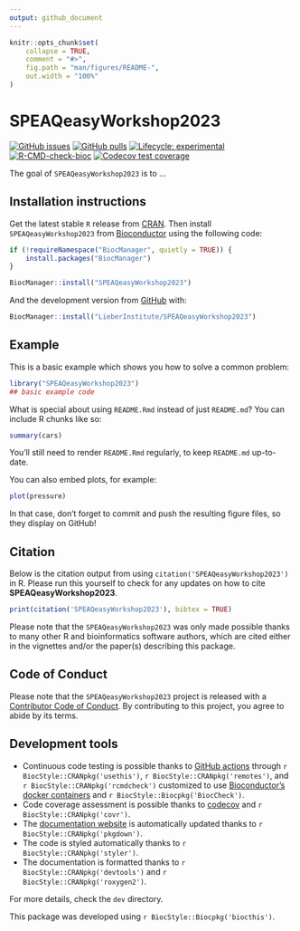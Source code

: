 ```yaml
---
output: github_document
---
```


<!-- README.md is generated from README.Rmd. Please edit that file -->

```r
knitr::opts_chunk$set(
    collapse = TRUE,
    comment = "#>",
    fig.path = "man/figures/README-",
    out.width = "100%"
)
```

# SPEAQeasyWorkshop2023

<!-- badges: start -->
[![GitHub issues](https://img.shields.io/github/issues/LieberInstitute/SPEAQeasyWorkshop2023)](https://github.com/LieberInstitute/SPEAQeasyWorkshop2023/issues)
[![GitHub pulls](https://img.shields.io/github/issues-pr/LieberInstitute/SPEAQeasyWorkshop2023)](https://github.com/LieberInstitute/SPEAQeasyWorkshop2023/pulls)
[![Lifecycle: experimental](https://img.shields.io/badge/lifecycle-experimental-orange.svg)](https://lifecycle.r-lib.org/articles/stages.html#experimental)
[![R-CMD-check-bioc](https://github.com/LieberInstitute/SPEAQeasyWorkshop2023/actions/workflows/R-CMD-check-bioc.yaml/badge.svg)](https://github.com/LieberInstitute/SPEAQeasyWorkshop2023/actions/workflows/R-CMD-check-bioc.yaml)
[![Codecov test coverage](https://codecov.io/gh/LieberInstitute/SPEAQeasyWorkshop2023/branch/devel/graph/badge.svg)](https://app.codecov.io/gh/LieberInstitute/SPEAQeasyWorkshop2023?branch=devel)
<!-- badges: end -->

The goal of `SPEAQeasyWorkshop2023` is to ...

## Installation instructions

Get the latest stable `R` release from [CRAN](http://cran.r-project.org/). Then install `SPEAQeasyWorkshop2023` from [Bioconductor](http://bioconductor.org/) using the following code:

```r
if (!requireNamespace("BiocManager", quietly = TRUE)) {
    install.packages("BiocManager")
}

BiocManager::install("SPEAQeasyWorkshop2023")
```

And the development version from [GitHub](https://github.com/LieberInstitute/SPEAQeasyWorkshop2023) with:

```r
BiocManager::install("LieberInstitute/SPEAQeasyWorkshop2023")
```
## Example

This is a basic example which shows you how to solve a common problem:

```r
library("SPEAQeasyWorkshop2023")
## basic example code
```

What is special about using `README.Rmd` instead of just `README.md`? You can include R chunks like so:

```r
summary(cars)
```

You'll still need to render `README.Rmd` regularly, to keep `README.md` up-to-date.

You can also embed plots, for example:

```r
plot(pressure)
```

In that case, don't forget to commit and push the resulting figure files, so they display on GitHub!

## Citation

Below is the citation output from using `citation('SPEAQeasyWorkshop2023')` in R. Please
run this yourself to check for any updates on how to cite __SPEAQeasyWorkshop2023__.

```r
print(citation('SPEAQeasyWorkshop2023'), bibtex = TRUE)
```

Please note that the `SPEAQeasyWorkshop2023` was only made possible thanks to many other R and bioinformatics software authors, which are cited either in the vignettes and/or the paper(s) describing this package.

## Code of Conduct

Please note that the `SPEAQeasyWorkshop2023` project is released with a [Contributor Code of Conduct](http://bioconductor.org/about/code-of-conduct/). By contributing to this project, you agree to abide by its terms.

## Development tools

* Continuous code testing is possible thanks to [GitHub actions](https://www.tidyverse.org/blog/2020/04/usethis-1-6-0/)  through `r BiocStyle::CRANpkg('usethis')`, `r BiocStyle::CRANpkg('remotes')`, and `r BiocStyle::CRANpkg('rcmdcheck')` customized to use [Bioconductor's docker containers](https://www.bioconductor.org/help/docker/) and `r BiocStyle::Biocpkg('BiocCheck')`.
* Code coverage assessment is possible thanks to [codecov](https://codecov.io/gh) and `r BiocStyle::CRANpkg('covr')`.
* The [documentation website](http://LieberInstitute.github.io/SPEAQeasyWorkshop2023) is automatically updated thanks to `r BiocStyle::CRANpkg('pkgdown')`.
* The code is styled automatically thanks to `r BiocStyle::CRANpkg('styler')`.
* The documentation is formatted thanks to `r BiocStyle::CRANpkg('devtools')` and `r BiocStyle::CRANpkg('roxygen2')`.

For more details, check the `dev` directory.

This package was developed using `r BiocStyle::Biocpkg('biocthis')`.


